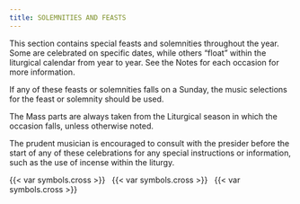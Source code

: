 ```yaml
---
title: SOLEMNITIES AND FEASTS
---
```


::: {.red}
This section contains special feasts and solemnities throughout the year. Some are celebrated on specific dates, while others “float” within the liturgical calendar from year to year. See the Notes for each occasion for more information.  

If any of these feasts or solemnities falls on a Sunday, the music selections for the feast or solemnity should be used.  

The Mass parts are always taken from the Liturgical season in which the occasion falls, unless otherwise noted.  

The prudent musician is encouraged to consult with the presider before the start of any of these celebrations for any special instructions or information, such as the use of incense within the liturgy.
:::

::: {.centered}
{{< var symbols.cross >}} &nbsp; {{< var symbols.cross >}} &nbsp; {{< var symbols.cross >}}
:::
